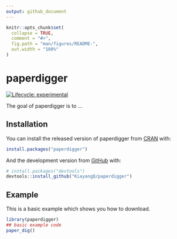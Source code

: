 ```yaml
---
output: github_document
---
```


<!-- README.md is generated from README.Rmd. Please edit that file -->

```r
knitr::opts_chunk$set(
  collapse = TRUE,
  comment = "#>",
  fig.path = "man/figures/README-",
  out.width = "100%"
)
```
# paperdigger

<!-- badges: start -->
[![Lifecycle: experimental](https://img.shields.io/badge/lifecycle-experimental-orange.svg)](https://www.tidyverse.org/lifecycle/#experimental)
<!-- badges: end -->

The goal of paperdigger is to ...

## Installation

You can install the released version of paperdigger from [CRAN](https://CRAN.R-project.org) with:

``` r
install.packages("paperdigger")
```

And the development version from [GitHub](https://github.com/) with:

``` r
# install.packages("devtools")
devtools::install_github("KiayangQ/paperdigger")
```
## Example

This is a basic example which shows you how to download.

```r
library(paperdigger)
## basic example code
paper_dig()

```


